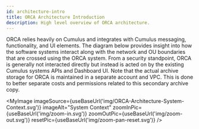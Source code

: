 ```yaml
---
id: architecture-intro
title: ORCA Architecture Introduction
description: High level overview of ORCA architecture.
---
```



ORCA relies heavily on Cumulus and integrates with Cumulus messaging,
functionality, and UI elements. The diagram below provides insight into how the
software systems interact along with the network and OU boundaries that are
crossed using the ORCA system. From a security standpoint, ORCA is generally not
interacted directly but instead is acted on by the existing Cumulus systems APIs
and Dashboard UI. Note that the actual archive storage for ORCA is maintained in
a separate account and VPC. This is done to better separate costs and
permissions related to this secondary archive copy.


<MyImage
    imageSource={useBaseUrl('img/ORCA-Architecture-System-Context.svg')}
    imageAlt="System Context"
    zoomInPic={useBaseUrl('img/zoom-in.svg')}
    zoomOutPic={useBaseUrl('img/zoom-out.svg')}
    resetPic={useBaseUrl('img/zoom-pan-reset.svg')}
/>



